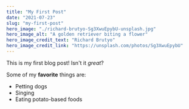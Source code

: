 ```yaml
---
title: "My First Post"
date: "2021-07-23"
slug: "my-first-post"
hero_image: "./richard-brutyo-Sg3XwuEpybU-unsplash.jpg"
hero_image_alt: "A golden retriever biting a flower"
hero_image_credit_text: "Richard Brutyo"
hero_image_credit_link: "https://unsplash.com/photos/Sg3XwuEpybU"
---
```


This is my first blog post! Isn't it *great*?

Some of my **favorite** things are:

* Petting dogs
* Singing
* Eating potato-based foods